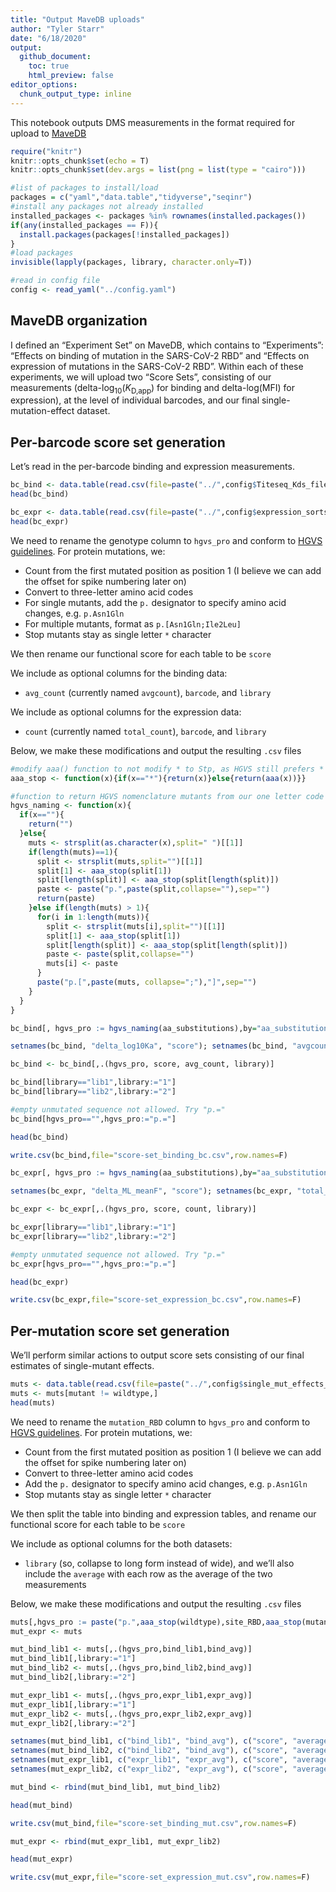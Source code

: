 ```yaml
---
title: "Output MaveDB uploads"
author: "Tyler Starr"
date: "6/18/2020"
output:
  github_document:
    toc: true
    html_preview: false
editor_options:
  chunk_output_type: inline
---
```


This notebook outputs DMS measurements in the format required for upload to [MaveDB](https://www.mavedb.org)

```r
require("knitr")
knitr::opts_chunk$set(echo = T)
knitr::opts_chunk$set(dev.args = list(png = list(type = "cairo")))

#list of packages to install/load
packages = c("yaml","data.table","tidyverse","seqinr")
#install any packages not already installed
installed_packages <- packages %in% rownames(installed.packages())
if(any(installed_packages == F)){
  install.packages(packages[!installed_packages])
}
#load packages
invisible(lapply(packages, library, character.only=T))

#read in config file
config <- read_yaml("../config.yaml")

```

## MaveDB organization

I defined an "Experiment Set" on MaveDB, which contains to "Experiments": "Effects on binding of mutation in the SARS-CoV-2 RBD" and "Effects on expression of mutations in the SARS-CoV-2 RBD". Within each of these experiments, we will upload two "Score Sets", consisting of our measurements (delta-log<sub>10</sub>(_K_<sub>D,app</sub>) for binding and delta-log(MFI) for expression), at the level of individual barcodes, and our final single-mutation-effect dataset.

## Per-barcode score set generation

Let's read in the per-barcode binding and expression measurements.

```r
bc_bind <- data.table(read.csv(file=paste("../",config$Titeseq_Kds_file,sep="")))
head(bc_bind)
```

```r
bc_expr <- data.table(read.csv(file=paste("../",config$expression_sortseq_file,sep="")))
head(bc_expr)
```
We need to rename the genotype column to `hgvs_pro` and conform to [HGVS guidelines](http://varnomen.hgvs.org/recommendations/general/). For protein mutations, we:

   - Count from the first mutated position as position 1 (I believe we can add the offset for spike numbering later on)
   - Convert to three-letter amino acid codes
   - For single mutants, add the `p.` designator to specify amino acid changes, e.g. `p.Asn1Gln`
   - For multiple mutants, format as `p.[Asn1Gln;Ile2Leu]`
   - Stop mutants stay as single letter `*` character

We then rename our functional score for each table to be `score`

We include as optional columns for the binding data:

   - `avg_count` (currently named `avgcount`), `barcode`, and `library`

We include as optional columns for the expression data:

  - `count` (currently named `total_count`), `barcode`, and `library`

Below, we make these modifications and output the resulting `.csv` files

```r
#modify aaa() function to not modify * to Stp, as HGVS still prefers * for stop even in three letter code
aaa_stop <- function(x){if(x=="*"){return(x)}else{return(aaa(x))}}

#function to return HGVS nomenclature mutants from our one letter code notation
hgvs_naming <- function(x){
  if(x==""){
    return("")
  }else{
    muts <- strsplit(as.character(x),split=" ")[[1]]
    if(length(muts)==1){
      split <- strsplit(muts,split="")[[1]]
      split[1] <- aaa_stop(split[1])
      split[length(split)] <- aaa_stop(split[length(split)])
      paste <- paste("p.",paste(split,collapse=""),sep="")
      return(paste)
    }else if(length(muts) > 1){
      for(i in 1:length(muts)){
        split <- strsplit(muts[i],split="")[[1]]
        split[1] <- aaa_stop(split[1])
        split[length(split)] <- aaa_stop(split[length(split)])
        paste <- paste(split,collapse="")
        muts[i] <- paste
      }
      paste("p.[",paste(muts, collapse=";"),"]",sep="")
    }
  }
}

bc_bind[, hgvs_pro := hgvs_naming(aa_substitutions),by="aa_substitutions"]

setnames(bc_bind, "delta_log10Ka", "score"); setnames(bc_bind, "avgcount", "avg_count")

bc_bind <- bc_bind[,.(hgvs_pro, score, avg_count, library)]

bc_bind[library=="lib1",library:="1"]
bc_bind[library=="lib2",library:="2"]

#empty unmutated sequence not allowed. Try "p.="
bc_bind[hgvs_pro=="",hgvs_pro:="p.="]

head(bc_bind)

write.csv(bc_bind,file="score-set_binding_bc.csv",row.names=F)
```

```r
bc_expr[, hgvs_pro := hgvs_naming(aa_substitutions),by="aa_substitutions"]

setnames(bc_expr, "delta_ML_meanF", "score"); setnames(bc_expr, "total_count", "count")

bc_expr <- bc_expr[,.(hgvs_pro, score, count, library)]

bc_expr[library=="lib1",library:="1"]
bc_expr[library=="lib2",library:="2"]

#empty unmutated sequence not allowed. Try "p.="
bc_expr[hgvs_pro=="",hgvs_pro:="p.="]

head(bc_expr)

write.csv(bc_expr,file="score-set_expression_bc.csv",row.names=F)
```

## Per-mutation score set generation

We'll perform similar actions to output score sets consisting of our final estimates of single-mutant effects.

```r
muts <- data.table(read.csv(file=paste("../",config$single_mut_effects_file,sep=""),stringsAsFactors=F))
muts <- muts[mutant != wildtype,]
head(muts)
```

We need to rename the `mutation_RBD` column to `hgvs_pro` and conform to [HGVS guidelines](http://varnomen.hgvs.org/recommendations/general/). For protein mutations, we:

   - Count from the first mutated position as position 1 (I believe we can add the offset for spike numbering later on)
   - Convert to three-letter amino acid codes
   - Add the `p.` designator to specify amino acid changes, e.g. `p.Asn1Gln`
   - Stop mutants stay as single letter `*` character

We then split the table into binding and expression tables, and rename our functional score for each table to be `score`

We include as optional columns for the both datasets:

   - `library` (so, collapse to long form instead of wide), and we'll also include the `average` with each row as the average of the two measurements

Below, we make these modifications and output the resulting `.csv` files

```r
muts[,hgvs_pro := paste("p.",aaa_stop(wildtype),site_RBD,aaa_stop(mutant),sep=""),by=mutation]
mut_expr <- muts

mut_bind_lib1 <- muts[,.(hgvs_pro,bind_lib1,bind_avg)]
mut_bind_lib1[,library:="1"]
mut_bind_lib2 <- muts[,.(hgvs_pro,bind_lib2,bind_avg)]
mut_bind_lib2[,library:="2"]

mut_expr_lib1 <- muts[,.(hgvs_pro,expr_lib1,expr_avg)]
mut_expr_lib1[,library:="1"]
mut_expr_lib2 <- muts[,.(hgvs_pro,expr_lib2,expr_avg)]
mut_expr_lib2[,library:="2"]

setnames(mut_bind_lib1, c("bind_lib1", "bind_avg"), c("score", "average"))
setnames(mut_bind_lib2, c("bind_lib2", "bind_avg"), c("score", "average"))
setnames(mut_expr_lib1, c("expr_lib1", "expr_avg"), c("score", "average"))
setnames(mut_expr_lib2, c("expr_lib2", "expr_avg"), c("score", "average"))

mut_bind <- rbind(mut_bind_lib1, mut_bind_lib2)

head(mut_bind)

write.csv(mut_bind,file="score-set_binding_mut.csv",row.names=F)
```

```r
mut_expr <- rbind(mut_expr_lib1, mut_expr_lib2)

head(mut_expr)

write.csv(mut_expr,file="score-set_expression_mut.csv",row.names=F)
```
